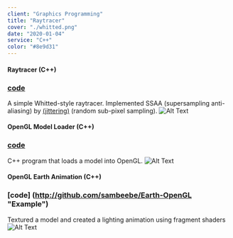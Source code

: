 ```yaml
---
client: "Graphics Programming"
title: "Raytracer"
cover: "./whitted.png"
date: "2020-01-04"
service: "C++"
color: "#8e9d31"
---
```


#### Raytracer (C++)
### [code](http://github.com/sambeebe/whitted-style-raytracer "code")
A simple Whitted-style raytracer. Implemented SSAA (supersampling anti-aliasing) by [(jittering)](https://en.wikipedia.org/wiki/Supersampling#Jittered "Jittered") (random sub-pixel sampling).
![Alt Text](whitted-small.png "raytracer")


#### OpenGL Model Loader (C++)
### [code](http://github.com/sambeebe/ModelLoader-OpenGL "Example")
C++ program that loads a model into OpenGL.
![Alt Text](buddha.png "oglmodel")


#### OpenGL Earth Animation (C++)
### [code] (http://github.com/sambeebe/Earth-OpenGL "Example")
Textured a model and created a lighting animation using fragment shaders
![Alt Text](earth.png "earth")
